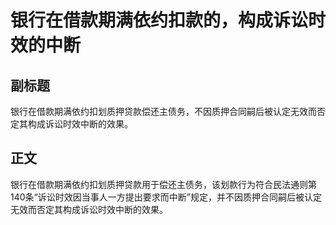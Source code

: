 # 银行在借款期满依约扣款的，构成诉讼时效的中断
## 副标题
银行在借款期满依约扣划质押贷款偿还主债务，不因质押合同嗣后被认定无效而否定其构成诉讼时效中断的效果。
## 正文
银行在借款期满依约扣划质押贷款用于偿还主债务，该划款行为符合民法通则第140条“诉讼时效因当事人一方提出要求而中断”规定，并不因质押合同嗣后被认定无效而否定其构成诉讼时效中断的效果。